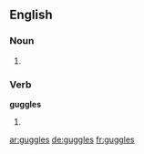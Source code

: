 ==English==

===Noun===
{{head|en}}

# {{plural of|guggle}}

===Verb===
'''guggles'''

# {{en-third-person singular of|guggle}}

[[ar:guggles]]
[[de:guggles]]
[[fr:guggles]]